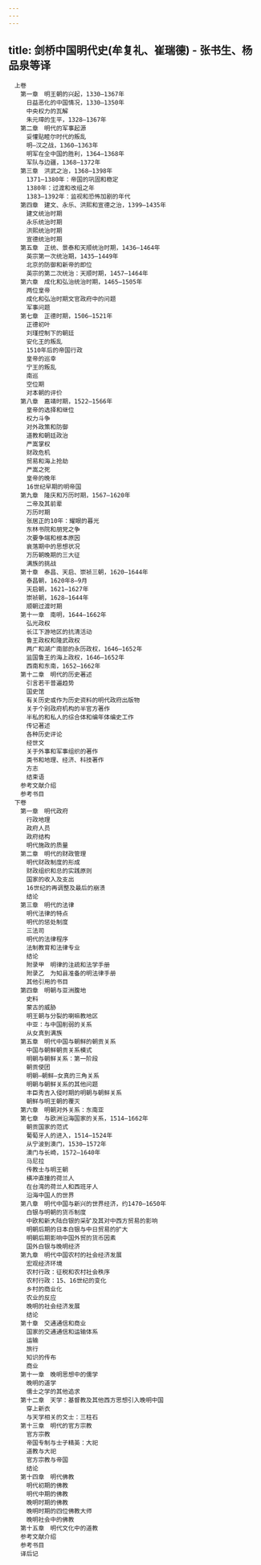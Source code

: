 ```yaml
---
---
---
```

title: 剑桥中国明代史(牟复礼、崔瑞德) - 张书生、杨品泉等译
---


```
　上卷
　　第一章　明王朝的兴起，1330—1367年
　　　日益恶化的中国情况，1330—1350年
　　　中央权力的瓦解
　　　朱元璋的生平，1328—1367年
　　第二章　明代的军事起源
　　　妥懽贴睦尔时代的叛乱
　　　明—汉之战，1360—1363年
　　　明军在全中国的胜利，1364—1368年
　　　军队与边疆，1368—1372年
　　第三章　洪武之治，1368—1398年
　　　1371—1380年：帝国的巩固和稳定
　　　1380年：过渡和改组之年
　　　1383—1392年：监视和恐怖加剧的年代
　　第四章　建文、永乐、洪熙和宣德之治，1399—1435年
　　　建文统治时期
　　　永乐统治时期
　　　洪熙统治时期
　　　宣德统治时期
　　第五章　正统、景泰和天顺统治时期，1436—1464年
　　　英宗第一次统治期，1435—1449年
　　　北京的防御和新帝的即位
　　　英宗的第二次统治：天顺时期，1457—1464年
　　第六章　成化和弘治统治时期，1465—1505年
　　　两位皇帝
　　　成化和弘治时期文官政府中的问题
　　　军事问题
　　第七章　正德时期，1506—1521年
　　　正德初叶
　　　刘瑾控制下的朝廷
　　　安化王的叛乱
　　　1510年后的帝国行政
　　　皇帝的巡幸
　　　宁王的叛乱
　　　南巡
　　　空位期
　　　对本朝的评价
　　第八章　嘉靖时期，1522—1566年
　　　皇帝的选择和继位
　　　权力斗争
　　　对外政策和防御
　　　道教和朝廷政治
　　　严嵩掌权
　　　财政危机
　　　贸易和海上抢劫
　　　严嵩之死
　　　皇帝的晚年
　　　16世纪早期的明帝国
　　第九章　隆庆和万历时期，1567—1620年
　　　二帝及其前辈
　　　万历时期
　　　张居正的10年：耀眼的暮光
　　　东林书院和朋党之争
　　　次要争端和根本原因
　　　衰落期中的思想状况
　　　万历朝晚期的三大征
　　　满族的挑战
　　第十章　泰昌、天启、崇祯三朝，1620—1644年
　　　泰昌朝，1620年8—9月
　　　天启朝，1621—1627年
　　　崇祯朝，1628—1644年
　　　顺朝过渡时期
　　第十一章　南明，1644—1662年
　　　弘光政权
　　　长江下游地区的抗清活动
　　　鲁王政权和隆武政权
　　　两广和湖广南部的永历政权，1646—1652年
　　　监国鲁王的海上政权，1646—1652年
　　　西南和东南，1652—1662年
　　第十二章　明代的历史著述
　　　引言若干普遍趋势
　　　国史馆
　　　有关历史或作为历史资料的明代政府出版物
　　　关于个别政府机构的半官方著作
　　　半私的和私人的综合体和编年体编史工作
　　　传记著述
　　　各种历史评论
　　　经世文
　　　关于外事和军事组织的著作
　　　类书和地理、经济、科技著作
　　　方志
　　　结束语
　　参考文献介绍
　　参考书目
　下卷
　　第一章　明代政府
　　　行政地理
　　　政府人员
　　　政府结构
　　　明代施政的质量
　　第二章　明代的财政管理
　　　明代财政制度的形成
　　　财政组织和总的实践原则
　　　国家的收入及支出
　　　16世纪的再调整及最后的崩溃
　　　结论
　　第三章　明代的法律
　　　明代法律的特点
　　　明代的惩处制度
　　　三法司
　　　明代的法律程序
　　　法制教育和法律专业
　　　结论
　　　附录甲　明律的注疏和法学手册
　　　附录乙　为知县准备的明法律手册
　　　其他引用的书目
　　第四章　明朝与亚洲腹地
　　　史料
　　　蒙古的威胁
　　　明王朝与分裂的喇嘛教地区
　　　中亚：与中国削弱的关系
　　　从女真到满族
　　第五章　明代中国与朝鲜的朝贡关系
　　　中国与朝鲜朝贡关系模式
　　　明朝与朝鲜关系：第一阶段
　　　朝贡使团
　　　明朝—朝鲜—女真的三角关系
　　　明朝与朝鲜关系的其他问题
　　　丰臣秀吉入侵时期的明朝与朝鲜关系
　　　朝鲜与明王朝的覆灭
　　第六章　明朝对外关系：东南亚
　　第七章　与欧洲沿海国家的关系，1514—1662年
　　　朝贡国家的范式
　　　葡萄牙人的进入，1514—1524年
　　　从宁波到澳门，1530—1572年
　　　澳门与长崎，1572—1640年
　　　马尼拉
　　　传教士与明王朝
　　　横冲直撞的荷兰人
　　　在台湾的荷兰人和西班牙人
　　　沿海中国人的世界
　　第八章　明代中国与新兴的世界经济，约1470—1650年
　　　白银与明朝的货币制度
　　　中欧和新大陆白银的采矿及其对中西方贸易的影响
　　　明朝后期的日本白银与中日贸易的扩大
　　　明朝后期影响中国外贸的货币因素
　　　国外白银与晚明经济
　　第九章　明代中国农村的社会经济发展
　　　宏观经济环境
　　　农村行政：征税和农村社会秩序
　　　农村行政：15、16世纪的变化
　　　乡村的商业化
　　　农业的反应
　　　晚明的社会经济发展
　　　结论
　　第十章　交通通信和商业
　　　国家的交通通信和运输体系
　　　运输
　　　旅行
　　　知识的传布
　　　商业
　　第十一章　晚明思想中的儒学
　　　晚明的道学
　　　儒士之学的其他追求
　　第十二章　天学：基督教及其他西方思想引入晚明中国
　　　穿上新衣
　　　与天学相关的文士：三柱石
　　第十三章　明代的官方宗教
　　　官方宗教
　　　帝国专制与士子精英：大祀
　　　道教与大祀
　　　官方宗教与帝国
　　　结论
　　第十四章　明代佛教
　　　明代初期的佛教
　　　明代中期的佛教
　　　晚明时期的佛教
　　　晚明时期的四位佛教大师
　　　晚明社会中的佛教
　　第十五章　明代文化中的道教
　　参考文献介绍
　　参考书目
　　译后记
```